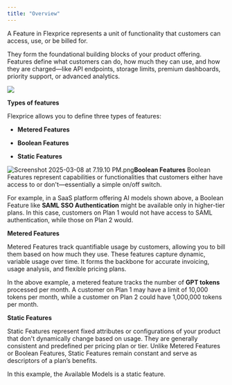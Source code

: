 ```yaml
---
title: "Overview"
---
```


A Feature in Flexprice represents a unit of functionality that customers can access, use, or be billed for.

They form the foundational building blocks of your product offering. Features define what customers can do, how much they can use, and how they are charged—like API endpoints, storage limits, premium dashboards, priority support, or advanced analytics.

![](/images/FeatureManagement.jpg)

**Types of features**

Flexprice allows you to define three types of features:

* **Metered Features**

* **Boolean Features**

* **Static Features**

![Screenshot 2025-03-08 at 7.19.10 PM.png](/public/images/docs/Product%20catalogue/Features/Overview/Screenshot_2025-03-08_at_7.19.10_PM.png)**Boolean Features**
Boolean Features represent capabilities or functionalities that customers either have access to or don't—essentially a simple on/off switch.

For example, in a SaaS platform offering AI models shown above, a Boolean Feature like **SAML SSO Authentication** might be available only in higher-tier plans. In this case, customers on Plan 1 would not have access to SAML authentication, while those on Plan 2 would.

**Metered Features**

Metered Features track quantifiable usage by customers, allowing you to bill them based on how much they use. These features capture dynamic, variable usage over time. It forms the backbone for accurate invoicing, usage analysis, and flexible pricing plans.

In the above example, a metered feature tracks the number of **GPT tokens** processed per month. A customer on Plan 1 may have a limit of 10,000 tokens per month, while a customer on Plan 2 could have 1,000,000 tokens per month.

**Static Features**

Static Features represent fixed attributes or configurations of your product that don't dynamically change based on usage. They are generally consistent and predefined per pricing plan or tier. Unlike Metered Features or Boolean Features, Static Features remain constant and serve as descriptors of a plan’s benefits.

In this example, the Available Models is a static feature.